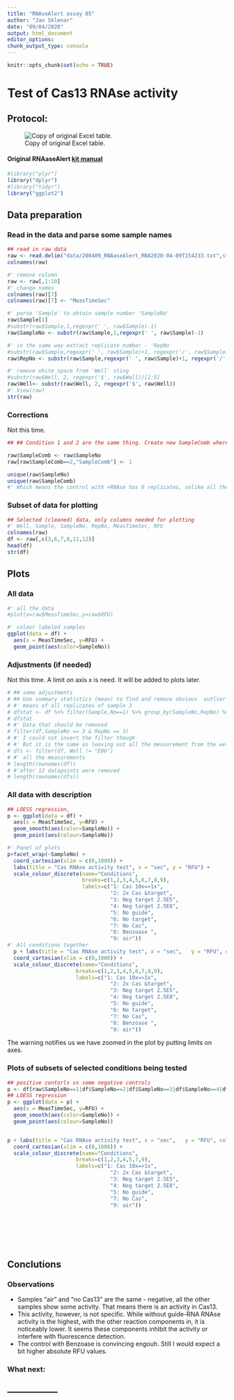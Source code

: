 ```yaml
---
title: "RNAseAlert assay 05"
author: "Jan Sklenar"
date: "09/04/2020"
output: html_document
editor_options: 
chunk_output_type: console
---
```


```r
knitr::opts_chunk$set(echo = TRUE)
```
# Test of Cas13 RNAse activity


## Protocol:
![Copy of original Excel table.](data/protocol5.svg)

#### Original RNAaseAlert [kit manual](https://www.thermofisher.com/document-connect/document-connect.html?url=https%3A%2F%2Fassets.thermofisher.com%2FTFS-Assets%2FLSG%2Fmanuals%2Ffm_1964.pdf&title=Uk5hc2VBbGVydCZ0cmFkZTsgTGFiIFRlc3QgS2l0IEluc3RydWN0aW9uIE1hbnVhbA==)


```r
#library("plyr")
library("dplyr")
#library("tidyr")
library("ggplot2")
```

## Data preparation
### Read in the data and parse some sample names 
```r
## read in raw data
raw <- read.delim("data/200409_RNAaseAlert_RNA2020-04-09T154233.txt",stringsAsFactors = FALSE)
colnames(raw)

#' remove column
raw <- raw[,1:10]
#' change names
colnames(raw)[7]
colnames(raw)[7] <- "MeasTimeSec"

#' parse 'Sample' to obtain sample number 'SampleNo'
raw$Sample[1]
#substr(raw$Sample,1,regexpr(' ', raw$Sample)-1) 
raw$SampleNo <- substr(raw$Sample,1,regexpr(' ', raw$Sample)-1)

#' in the same way extract replicate number - 'RepNo'
#substr(raw$Sample,regexpr(' ', raw$Sample)+1, regexpr('/', raw$Sample)-1)
raw$RepNo <- substr(raw$Sample,regexpr(' ', raw$Sample)+1, regexpr('/', raw$Sample)-1)

#' remove white space from 'Well' sting
#substr(raw$Well, 2, regexpr('$', raw$Well))[1:5]
raw$Well<- substr(raw$Well, 2, regexpr('$', raw$Well))
#' View(raw) 
str(raw)
```

### Corrections
Not this time.

```r
## ## Condition 1 and 2 are the same thing. Create new SampleComb where 2 is replace with 1

raw$SampleComb <- raw$SampleNo 
raw[raw$SampleComb==2,"SampleComb"] <- 1

unique(raw$SampleNo)
unique(raw$SampleComb)
#' Which means the control with +RNAse has 8 replicates, unlike all the other conditions that has only 4. 
```



### Subset of data for plotting
```r
## Selected (cleaned) data, only columns needed for plotting
#' Well, Sample, SampleNo, RepNo, MeasTimeSec, RFU
colnames(raw)
df <- raw[,c(3,6,7,8,11,12)] 
head(df) 
str(df)
```
## Plots
### All data
```r
#' all the data
#plot(x=raw$MeasTimeSec,y=raw$RFU)

#' colour labeled samples
ggplot(data = df) +
  aes(x = MeasTimeSec, y=RFU) +
  geom_point(aes(color=SampleNo))
```

### Adjustments (if needed)
Not this time. A limit on axis x is need. It will be added to plots later.

```r
# ## some adjustments
# ## Use summary statistics (mean) to find and remove obvious  outlier in  sample 3
# #' means of all replicates of sample 3 
# dfstat <- df %>% filter(Sample,No==1) %>% group_by(SampleNo,RepNo) %>% summarise(mean=mean(RFU))
# dfstat
# #' Data that should be removed
# filter(df,SampleNo == 3 & RepNo == 3)
# #' I could not invert the filter though
# #' But it is the same as leaving out all the measurement from the well E01
# dfs <- filter(df, Well != "E06")
# #' all the measurements
# length(rownames(df))
# #'after 12 datapoints were removed
# length(rownames(dfs))
```

### All data with description

```r
## LOESS regression,
p <- ggplot(data = df) + 
  aes(x = MeasTimeSec, y=RFU) +
  geom_smooth(aes(color=SampleNo)) +
  geom_point(aes(colour=SampleNo))

#' Panel of plots
p+facet_wrap(~SampleNo) +
  coord_cartesian(xlim = c(0,1000)) +
  labs(title = "Cas RNAse activity test", x = "sec", y = "RFU") +
  scale_colour_discrete(name="Conditions",
                        breaks=c(1,2,3,4,5,6,7,8,9),
                        labels=c("1: Cas 10x=>1x",
                                 "2: 2x Cas &target",
                                 "3: Neg target 2.5E5",
                                 "4: Neg target 2.5E8",
                                 "5: No guide",
                                 "6: No target",
                                 "7: No Cas",
                                 "8: Benzoase ",
                                 "9: air"))
#' All conditions together
  p + labs(title = "Cas RNAse activity test", x = "sec",   y = "RFU", color = "Legend Title\n") +
  coord_cartesian(xlim = c(0,1000)) +
  scale_colour_discrete(name="Conditions",
                      breaks=c(1,2,3,4,5,6,7,8,9),
                      labels=c("1: Cas 10x=>1x",
                                 "2: 2x Cas &target",
                                 "3: Neg target 2.5E5",
                                 "4: Neg target 2.5E8",
                                 "5: No guide",
                                 "6: No target",
                                 "7: No Cas",
                                 "8: Benzoase ",
                                 "9: air"))


```

The warning notifies us we have zoomed in the plot by putting limits on axes.

### Plots of subsets of selected conditions being tested

```r

## positive contorls vs some negative controls
p <- df[raw$SampleNo==1|df$SampleNo==2|df$SampleNo==3|df$SampleNo==4|df$SampleNo==5|df$SampleNo==7|df$SampleNo==9,]
## LOESS regression
p <- ggplot(data = p) +
  aes(x = MeasTimeSec, y=RFU) +
  geom_smooth(aes(color=SampleNo)) +
  geom_point(aes(colour=SampleNo))


p + labs(title = "Cas RNAse activity test", x = "sec",   y = "RFU", color = "Legend Title\n") +
  coord_cartesian(xlim = c(0,1000)) +
  scale_colour_discrete(name="Conditions",
                      breaks=c(1,2,3,4,5,7,9),
                      labels=c("1: Cas 10x=>1x",
                                 "2: 2x Cas &target",
                                 "3: Neg target 2.5E5",
                                 "4: Neg target 2.5E8",
                                 "5: No guide",
                                 "7: No Cas",
                                 "9: air"))




  
    
```

## Conclutions
### Observations
- Samples "air" and "no Cas13" are the same - negative, all the other samples show some activity. That means there is an activity in Cas13.
- This activity, however, is not specific. While without guide-RNA RNAse activity is the highest, with the other reaction components in, it is noticeably lower. It seems these components inhibit the activity or interfere with fluorescence detection.
- The control with Benzoase is convincing engouh. Still I would expect a bit higher absolute RFU values.

### What next:




-----------------  
-----------------



